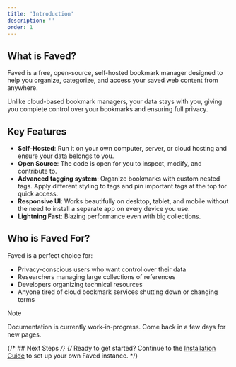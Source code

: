 ```yaml
---
title: 'Introduction'
description: ''
order: 1
---
```


## What is Faved?

Faved is a free, open-source, self-hosted bookmark manager designed to help you organize, categorize, and access your saved web content from anywhere.

Unlike cloud-based bookmark managers, your data stays with you, giving you complete control over your bookmarks and ensuring full privacy.

## Key Features

- **Self-Hosted**: Run it on your own computer, server, or cloud hosting and ensure your data belongs to you.
- **Open Source**: The code is open for you to inspect, modify, and contribute to.
- **Advanced tagging system**: Organize bookmarks with custom nested tags. Apply different styling to tags and pin important tags at the top for quick access.
- **Responsive UI**: Works beautifully on desktop, tablet, and mobile without the need to install a separate app on every device you use.
- **Lightning Fast**: Blazing performance even with big collections.

## Who is Faved For?

Faved is a perfect choice for:

- Privacy-conscious users who want control over their data
- Researchers managing large collections of references
- Developers organizing technical resources
- Anyone tired of cloud bookmark services shutting down or changing terms

> [!NOTE]
> Documentation is currently work-in-progress. Come back in a few days for new pages.

{/* ## Next Steps */}
{/* Ready to get started? Continue to the [Installation Guide](/docs/getting-started/installation) to set up your own Faved instance. */}
